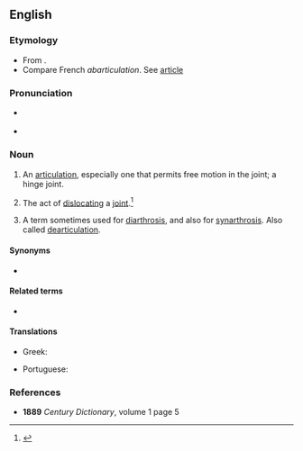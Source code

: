 ==English==

===Etymology===
* From {{affix|en|ab-|articulation}}.
* Compare French ''abarticulation''. See [[article]]

===Pronunciation===
* {{a|GenAm}} {{IPA|/æb.ɑɹˌtɪk.jʊˈleɪ.ʃən/|/æb.ɑˌtɪk.jʊˈleɪ.ʃən/|/æb.ɑɹˌtɪk.jəˈleɪ.ʃən/|/æb.ɑˌtɪk.jəˈleɪ.ʃən/|lang=en}}
* {{rhymes|eɪʃən|lang=en}}

===Noun===
{{en-noun}}

# {{lb|en|anatomy}} An [[articulation]], especially one that permits free motion in the joint; a hinge joint.
# The act of [[dislocating]] a [[joint]].<ref>{{cite-book|last=|first=|authorlink=|coauthors=|editor=Thomas, Clayton L.|others=|title=Taber's Encyclopedic Medical Dictionary|year=1940|url=|format=|accessdate=|accessyear=|accessmonth=|edition=5th|date=|year_published=1993|month=|publisher=F. A. Davis Company|location=Philadelphia, PA|doi=|isbn=0-8036-8313-8|lccn=|ol=|pages=1|chapter=|chapterurl=|quote=}}</ref>
# {{lb|en|anatomy}} A term sometimes used for [[diarthrosis]], and also for [[synarthrosis]]. Also called [[dearticulation]].

====Synonyms====
* {{sense|an articulation, especially one that permits free motion}} {{l|en|diarthrosis}}

====Related terms====
* {{l|en|disarticulation}}

====Translations====
{{trans-top|articulation that permits free motion in the joint}}
* Greek: {{t+|el|διάρθρωση|f}}
{{trans-mid}}
* Portuguese: {{t+|pt|abarticulação|f}}
{{trans-bottom}}

===References===
* '''1889''' ''Century Dictionary'', volume 1 page 5

<references/>